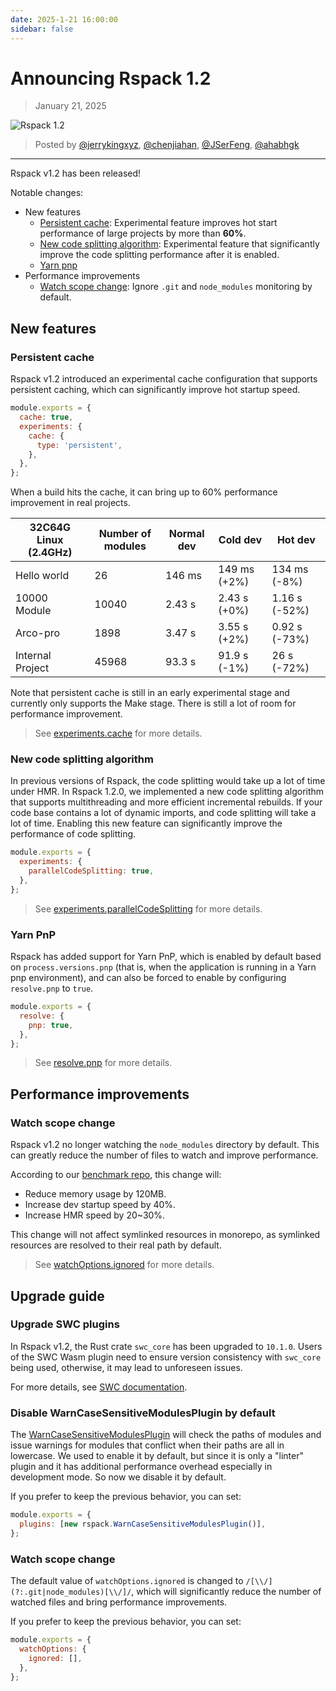 ```yaml
---
date: 2025-1-21 16:00:00
sidebar: false
---
```


# Announcing Rspack 1.2

> January 21, 2025

![Rspack 1.2](https://assets.rspack.dev/rspack/rspack-banner-v1-2.png)

> Posted by [@jerrykingxyz](https://github.com/jerrykingxyz), [@chenjiahan](https://github.com/chenjiahan), [@JSerFeng](https://github.com/JSerFeng), [@ahabhgk](https://github.com/ahabhgk)

---

Rspack v1.2 has been released!

Notable changes:

- New features
  - [Persistent cache](#persistent-cache): Experimental feature improves hot start performance of large projects by more than **60%**.
  - [New code splitting algorithm](#new-code-splitting-algorithm): Experimental feature that significantly improve the code splitting performance after it is enabled.
  - [Yarn pnp](#yarn-pnp)
- Performance improvements
  - [Watch scope change](#watch-scope-change): Ignore `.git` and `node_modules` monitoring by default.

## New features

### Persistent cache

Rspack v1.2 introduced an experimental cache configuration that supports persistent caching, which can significantly improve hot startup speed.

```js title=rspack.config.js
module.exports = {
  cache: true,
  experiments: {
    cache: {
      type: 'persistent',
    },
  },
};
```

When a build hits the cache, it can bring up to 60% performance improvement in real projects.

| 32C64G Linux (2.4GHz) | Number of modules | Normal dev | Cold dev     | Hot dev       |
| --------------------- | ----------------- | ---------- | ------------ | ------------- |
| Hello world           | 26                | 146 ms     | 149 ms (+2%) | 134 ms (-8%)  |
| 10000 Module          | 10040             | 2.43 s     | 2.43 s (+0%) | 1.16 s (-52%) |
| Arco-pro              | 1898              | 3.47 s     | 3.55 s (+2%) | 0.92 s (-73%) |
| Internal Project      | 45968             | 93.3 s     | 91.9 s (-1%) | 26 s (-72%)   |

Note that persistent cache is still in an early experimental stage and currently only supports the Make stage. There is still a lot of room for performance improvement.

> See [experiments.cache](/config/experiments#experimentscache) for more details.

### New code splitting algorithm

In previous versions of Rspack, the code splitting would take up a lot of time under HMR. In Rspack 1.2.0, we implemented a new code splitting algorithm that supports multithreading and more efficient incremental rebuilds. If your code base contains a lot of dynamic imports, and code splitting will take a lot of time. Enabling this new feature can significantly improve the performance of code splitting.

```js title="rspack.config.js"
module.exports = {
  experiments: {
    parallelCodeSplitting: true,
  },
};
```

> See [experiments.parallelCodeSplitting](/config/experiments#experimentsparallelcodesplitting) for more details.

### Yarn PnP

Rspack has added support for Yarn PnP, which is enabled by default based on `process.versions.pnp` (that is, when the application is running in a Yarn pnp environment), and can also be forced to enable by configuring `resolve.pnp` to `true`.

```js title="rspack.config.js"
module.exports = {
  resolve: {
    pnp: true,
  },
};
```

> See [resolve.pnp](/config/resolve#resolvepnp) for more details.

## Performance improvements

### Watch scope change

Rspack v1.2 no longer watching the `node_modules` directory by default. This can greatly reduce the number of files to watch and improve performance.

According to our [benchmark repo](https://github.com/rspack-contrib/build-tools-performance), this change will:

- Reduce memory usage by 120MB.
- Increase dev startup speed by 40%.
- Increase HMR speed by 20~30%.

This change will not affect symlinked resources in monorepo, as symlinked resources are resolved to their real path by default.

> See [watchOptions.ignored](/config/watch#watchoptionsignored) for more details.

## Upgrade guide

### Upgrade SWC plugins

In Rspack v1.2, the Rust crate `swc_core` has been upgraded to `10.1.0`. Users of the SWC Wasm plugin need to ensure version consistency with `swc_core` being used, otherwise, it may lead to unforeseen issues.

For more details, see [SWC documentation](https://swc.rs/docs/plugin/selecting-swc-core).

### Disable WarnCaseSensitiveModulesPlugin by default

The [WarnCaseSensitiveModulesPlugin](/plugins/webpack/warn-case-sensitive-modules-plugin) will check the paths of modules and issue warnings for modules that conflict when their paths are all in lowercase. We used to enable it by default, but since it is only a "linter" plugin and it has additional performance overhead especially in development mode. So now we disable it by default.

If you prefer to keep the previous behavior, you can set:

```js title="rspack.config.js"
module.exports = {
  plugins: [new rspack.WarnCaseSensitiveModulesPlugin()],
};
```

### Watch scope change

The default value of `watchOptions.ignored` is changed to `/[\\/](?:.git|node_modules)[\\/]/`, which will significantly reduce the number of watched files and bring performance improvements.

If you prefer to keep the previous behavior, you can set:

```js title="rspack.config.js"
module.exports = {
  watchOptions: {
    ignored: [],
  },
};
```
